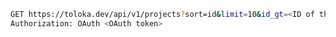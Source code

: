 ```bash
GET https://toloka.dev/api/v1/projects?sort=id&limit=10&id_gt=<ID of the last project from the previous response>
Authorization: OAuth <OAuth token>
```